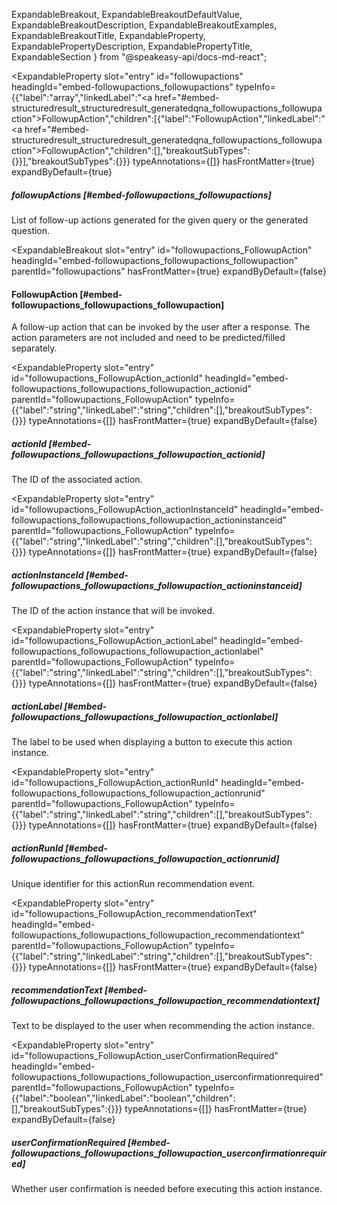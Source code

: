   ExpandableBreakout,
  ExpandableBreakoutDefaultValue,
  ExpandableBreakoutDescription,
  ExpandableBreakoutExamples,
  ExpandableBreakoutTitle,
  ExpandableProperty,
  ExpandablePropertyDescription,
  ExpandablePropertyTitle,
  ExpandableSection
} from "@speakeasy-api/docs-md-react";

<ExpandableSection>

<ExpandableProperty
  slot="entry"
  id="followupactions"
  headingId="embed-followupactions_followupactions"
  typeInfo={{"label":"array","linkedLabel":"<a href=\"#embed-structuredresult_structuredresult_generatedqna_followupactions_followupaction\">FollowupAction</a>","children":[{"label":"FollowupAction","linkedLabel":"<a href=\"#embed-structuredresult_structuredresult_generatedqna_followupactions_followupaction\">FollowupAction</a>","children":[],"breakoutSubTypes":{}}],"breakoutSubTypes":{}}}
  typeAnnotations={[]}
  hasFrontMatter={true}
  expandByDefault={true}
>

<ExpandablePropertyTitle slot="title">

##### followupActions [#embed-followupactions_followupactions]

</ExpandablePropertyTitle>

<ExpandablePropertyDescription slot="description">

List of follow-up actions generated for the given query or the generated question.

</ExpandablePropertyDescription>

</ExpandableProperty>

<ExpandableBreakout
  slot="entry"
  id="followupactions_FollowupAction"
  headingId="embed-followupactions_followupactions_followupaction"
  parentId="followupactions"
  hasFrontMatter={true}
  expandByDefault={false}
>

<ExpandableBreakoutTitle slot="title">

#### FollowupAction [#embed-followupactions_followupactions_followupaction]

</ExpandableBreakoutTitle>

<ExpandableBreakoutDescription slot="description">

A follow-up action that can be invoked by the user after a response. The action parameters are not included and need to be predicted/filled separately.

</ExpandableBreakoutDescription>

<ExpandableBreakoutExamples slot="examples">

</ExpandableBreakoutExamples>

<ExpandableBreakoutDefaultValue slot="defaultValue">

</ExpandableBreakoutDefaultValue>

</ExpandableBreakout>

<ExpandableProperty
  slot="entry"
  id="followupactions_FollowupAction_actionId"
  headingId="embed-followupactions_followupactions_followupaction_actionid"
  parentId="followupactions_FollowupAction"
  typeInfo={{"label":"string","linkedLabel":"string","children":[],"breakoutSubTypes":{}}}
  typeAnnotations={[]}
  hasFrontMatter={true}
  expandByDefault={false}
>

<ExpandablePropertyTitle slot="title">

##### actionId [#embed-followupactions_followupactions_followupaction_actionid]

</ExpandablePropertyTitle>

<ExpandablePropertyDescription slot="description">

The ID of the associated action.

</ExpandablePropertyDescription>

</ExpandableProperty>

<ExpandableProperty
  slot="entry"
  id="followupactions_FollowupAction_actionInstanceId"
  headingId="embed-followupactions_followupactions_followupaction_actioninstanceid"
  parentId="followupactions_FollowupAction"
  typeInfo={{"label":"string","linkedLabel":"string","children":[],"breakoutSubTypes":{}}}
  typeAnnotations={[]}
  hasFrontMatter={true}
  expandByDefault={false}
>

<ExpandablePropertyTitle slot="title">

##### actionInstanceId [#embed-followupactions_followupactions_followupaction_actioninstanceid]

</ExpandablePropertyTitle>

<ExpandablePropertyDescription slot="description">

The ID of the action instance that will be invoked.

</ExpandablePropertyDescription>

</ExpandableProperty>

<ExpandableProperty
  slot="entry"
  id="followupactions_FollowupAction_actionLabel"
  headingId="embed-followupactions_followupactions_followupaction_actionlabel"
  parentId="followupactions_FollowupAction"
  typeInfo={{"label":"string","linkedLabel":"string","children":[],"breakoutSubTypes":{}}}
  typeAnnotations={[]}
  hasFrontMatter={true}
  expandByDefault={false}
>

<ExpandablePropertyTitle slot="title">

##### actionLabel [#embed-followupactions_followupactions_followupaction_actionlabel]

</ExpandablePropertyTitle>

<ExpandablePropertyDescription slot="description">

The label to be used when displaying a button to execute this action instance.

</ExpandablePropertyDescription>

</ExpandableProperty>

<ExpandableProperty
  slot="entry"
  id="followupactions_FollowupAction_actionRunId"
  headingId="embed-followupactions_followupactions_followupaction_actionrunid"
  parentId="followupactions_FollowupAction"
  typeInfo={{"label":"string","linkedLabel":"string","children":[],"breakoutSubTypes":{}}}
  typeAnnotations={[]}
  hasFrontMatter={true}
  expandByDefault={false}
>

<ExpandablePropertyTitle slot="title">

##### actionRunId [#embed-followupactions_followupactions_followupaction_actionrunid]

</ExpandablePropertyTitle>

<ExpandablePropertyDescription slot="description">

Unique identifier for this actionRun recommendation event.

</ExpandablePropertyDescription>

</ExpandableProperty>

<ExpandableProperty
  slot="entry"
  id="followupactions_FollowupAction_recommendationText"
  headingId="embed-followupactions_followupactions_followupaction_recommendationtext"
  parentId="followupactions_FollowupAction"
  typeInfo={{"label":"string","linkedLabel":"string","children":[],"breakoutSubTypes":{}}}
  typeAnnotations={[]}
  hasFrontMatter={true}
  expandByDefault={false}
>

<ExpandablePropertyTitle slot="title">

##### recommendationText [#embed-followupactions_followupactions_followupaction_recommendationtext]

</ExpandablePropertyTitle>

<ExpandablePropertyDescription slot="description">

Text to be displayed to the user when recommending the action instance.

</ExpandablePropertyDescription>

</ExpandableProperty>

<ExpandableProperty
  slot="entry"
  id="followupactions_FollowupAction_userConfirmationRequired"
  headingId="embed-followupactions_followupactions_followupaction_userconfirmationrequired"
  parentId="followupactions_FollowupAction"
  typeInfo={{"label":"boolean","linkedLabel":"boolean","children":[],"breakoutSubTypes":{}}}
  typeAnnotations={[]}
  hasFrontMatter={true}
  expandByDefault={false}
>

<ExpandablePropertyTitle slot="title">

##### userConfirmationRequired [#embed-followupactions_followupactions_followupaction_userconfirmationrequired]

</ExpandablePropertyTitle>

<ExpandablePropertyDescription slot="description">

Whether user confirmation is needed before executing this action instance.

</ExpandablePropertyDescription>

</ExpandableProperty>

</ExpandableSection>